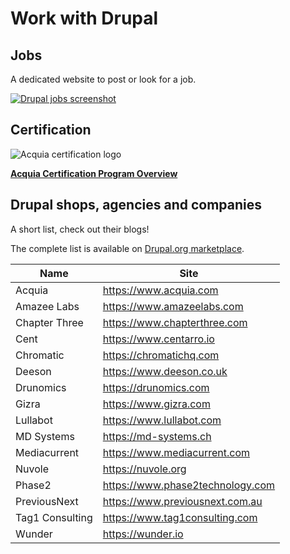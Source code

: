 # Work with Drupal

## Jobs

A dedicated website to post or look for a job.

[![Drupal jobs screenshot](/assets/images/docs/drupal-jobs.png)](https://jobs.drupal.org/)

## Certification

![Acquia certification logo](/assets/images/docs/acquia-certification.png)

**[Acquia Certification Program Overview](https://www.acquia.com/customer-success/learning-services/acquia-certification-program-overview)**

## Drupal shops, agencies and companies

A short list, check out their blogs!

The complete list is available on [Drupal.org marketplace](https://www.drupal.org/drupal-services).


| Name            | Site                             |
| --------------- | -------------------------------- |
| Acquia          | https://www.acquia.com           |
| Amazee Labs     | https://www.amazeelabs.com       |
| Chapter Three   | https://www.chapterthree.com     |
| Cent            | https://www.centarro.io          |
| Chromatic       | https://chromatichq.com          |
| Deeson          | https://www.deeson.co.uk         |
| Drunomics       | https://drunomics.com            |
| Gizra           | https://www.gizra.com            |
| Lullabot        | https://www.lullabot.com         |
| MD Systems      | https://md-systems.ch            |
| Mediacurrent    | https://www.mediacurrent.com     |
| Nuvole          | https://nuvole.org               |
| Phase2          | https://www.phase2technology.com |
| PreviousNext    | https://www.previousnext.com.au  |
| Tag1 Consulting | https://www.tag1consulting.com   |
| Wunder          | https://wunder.io                |
